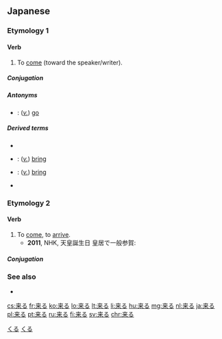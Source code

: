 ==Japanese==

===Etymology 1===
{{ja-kanjitab|く|yomi=kun}}

====Verb====
{{ja-verb|くる|kyu=來る|type=3|tr=intrans}}

# To [[come]] (toward the speaker/writer).

=====Conjugation=====
{{ja-kuru|||}}

=====Antonyms=====
* {{ja-r|行く|いく}}: (''[[verb|v.]]'') [[go]]

=====Derived terms=====
* {{ja-r|迫り来る|せまりくる}}
* {{ja-r|持って来る|もってくる}}: (''[[verb|v.]]'') [[bring]] {{qualifier|the object is a thing}}
* {{ja-r|連れて来る|つれてくる}}: (''[[verb|v.]]'') [[bring]] {{qualifier|the object is a person}}
* {{ja-r|来る日|くるひ}}

===Etymology 2===
{{ja-kanjitab|きた|yomi=kun}}

====Verb====
{{ja-verb|type=1|tr=intrans|きたる}}

# To [[come]], to [[arrive]].
#* '''2011''', NHK, 天皇誕生日 皇居で一般参賀:
#*: {{ja-usex|'''来る'''年が皆さん一人びとりにとり、よい年であるよう祈っています。|'''きたる''' とし が みな-さん ひとりびとり に とり、 よい とし で ある よう いのって います。|I pray that '''next''' year [the '''coming''' year] will be a good year for each of you.}}

=====Conjugation=====
{{ja-go-ru|きた}}

===See also===
* {{ja-r|来す|きたす}}

[[Category:1000 Japanese basic words|くる]]
[[Category:Japanese irregular verbs|くる]]

[[cs:来る]]
[[fr:来る]]
[[ko:来る]]
[[lo:来る]]
[[lt:来る]]
[[li:来る]]
[[hu:来る]]
[[mg:来る]]
[[nl:来る]]
[[ja:来る]]
[[pl:来る]]
[[pt:来る]]
[[ru:来る]]
[[fi:来る]]
[[sv:来る]]
[[chr:来る]]